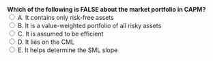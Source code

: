 ::: {.question-block}
<form onsubmit="event.preventDefault(); checkAnswer('module2_mcq_q65')" data-correct-answer="A">
<strong style="display: block;">Which of the following is FALSE about the market portfolio in CAPM?</strong>
<label><input type="radio" name="module2_mcq_q65" value="A"> A. It contains only risk-free assets</label><br>
<label><input type="radio" name="module2_mcq_q65" value="B"> B. It is a value-weighted portfolio of all risky assets</label><br>
<label><input type="radio" name="module2_mcq_q65" value="C"> C. It is assumed to be efficient</label><br>
<label><input type="radio" name="module2_mcq_q65" value="D"> D. It lies on the CML</label><br>
<label><input type="radio" name="module2_mcq_q65" value="E"> E. It helps determine the SML slope</label><br>
</form>
<div id="feedback-module2_mcq_q65" class="feedback" data-status="" style="display:none;">
✅ Correct: A. The market portfolio excludes risk-free assets.
</div>
:::
